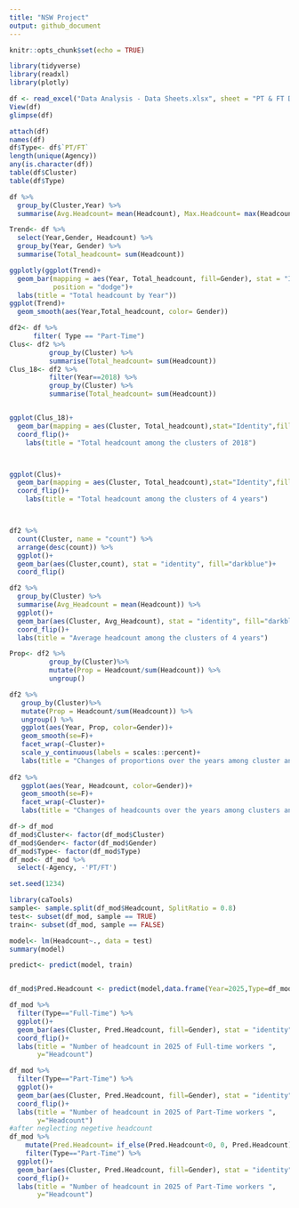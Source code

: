 ```yaml
---
title: "NSW Project"
output: github_document
---
```


```r
knitr::opts_chunk$set(echo = TRUE)
```


```r
library(tidyverse)
library(readxl)
library(plotly)
```

```r
df <- read_excel("Data Analysis - Data Sheets.xlsx", sheet = "PT & FT Data PivotTable format")
View(df)
glimpse(df)
```

```r
attach(df)
names(df)
df$Type<- df$`PT/FT`
length(unique(Agency))
any(is.character(df))
table(df$Cluster)
table(df$Type)

df %>% 
  group_by(Cluster,Year) %>% 
  summarise(Avg.Headcount= mean(Headcount), Max.Headcount= max(Headcount), Min.Headcount= min(Headcount))

```
```r
Trend<- df %>%
  select(Year,Gender, Headcount) %>%
  group_by(Year, Gender) %>%
  summarise(Total_headcount= sum(Headcount))

ggplotly(ggplot(Trend)+
  geom_bar(mapping = aes(Year, Total_headcount, fill=Gender), stat = "Identity",
           position = "dodge")+
  labs(title = "Total headcount by Year"))
ggplot(Trend)+
  geom_smooth(aes(Year,Total_headcount, color= Gender))


```

```r

df2<- df %>%
      filter( Type == "Part-Time")
Clus<- df2 %>%
          group_by(Cluster) %>%
          summarise(Total_headcount= sum(Headcount))
Clus_18<- df2 %>%
          filter(Year==2018) %>% 
          group_by(Cluster) %>%
          summarise(Total_headcount= sum(Headcount))


ggplot(Clus_18)+
  geom_bar(mapping = aes(Cluster, Total_headcount),stat="Identity",fill="blue")+
  coord_flip()+
    labs(title = "Total headcount among the clusters of 2018")



ggplot(Clus)+
  geom_bar(mapping = aes(Cluster, Total_headcount),stat="Identity",fill="blue")+
  coord_flip()+
    labs(title = "Total headcount among the clusters of 4 years")



df2 %>% 
  count(Cluster, name = "count") %>% 
  arrange(desc(count)) %>% 
  ggplot()+
  geom_bar(aes(Cluster,count), stat = "identity", fill="darkblue")+
  coord_flip()

df2 %>% 
  group_by(Cluster) %>% 
  summarise(Avg_Headcount = mean(Headcount)) %>% 
  ggplot()+
  geom_bar(aes(Cluster, Avg_Headcount), stat = "identity", fill="darkblue")+
  coord_flip()+
  labs(title = "Average headcount among the clusters of 4 years")
```

```r
Prop<- df2 %>%
          group_by(Cluster)%>%
          mutate(Prop = Headcount/sum(Headcount)) %>%
          ungroup()

df2 %>%
   group_by(Cluster)%>%
   mutate(Prop = Headcount/sum(Headcount)) %>%
   ungroup() %>%
   ggplot(aes(Year, Prop, color=Gender))+
   geom_smooth(se=F)+
   facet_wrap(~Cluster)+
   scale_y_continuous(labels = scales::percent)+
   labs(title = "Changes of proportions over the years among cluster and gender of Part time workers")
 
df2 %>%
   ggplot(aes(Year, Headcount, color=Gender))+
   geom_smooth(se=F)+
   facet_wrap(~Cluster)+
   labs(title = "Changes of headcounts over the years among clusters and gender of Part time workers")
```


```r

df-> df_mod
df_mod$Cluster<- factor(df_mod$Cluster)
df_mod$Gender<- factor(df_mod$Gender)
df_mod$Type<- factor(df_mod$Type)
df_mod<- df_mod %>% 
  select(-Agency, -'PT/FT')

set.seed(1234)

library(caTools)
sample<- sample.split(df_mod$Headcount, SplitRatio = 0.8)
test<- subset(df_mod, sample == TRUE)
train<- subset(df_mod, sample == FALSE)

model<- lm(Headcount~., data = test)
summary(model)

predict<- predict(model, train)


df_mod$Pred.Headcount <- predict(model,data.frame(Year=2025,Type=df_mod$Type, Gender=df_mod$Gender, Cluster=df_mod$Cluster))

```


```r
df_mod %>% 
  filter(Type=="Full-Time") %>% 
  ggplot()+
  geom_bar(aes(Cluster, Pred.Headcount, fill=Gender), stat = "identity", position = "dodge")+
  coord_flip()+
  labs(title = "Number of headcount in 2025 of Full-time workers ",
       y="Headcount")

df_mod %>% 
  filter(Type=="Part-Time") %>% 
  ggplot()+
  geom_bar(aes(Cluster, Pred.Headcount, fill=Gender), stat = "identity", position = "dodge")+
  coord_flip()+
  labs(title = "Number of headcount in 2025 of Part-Time workers ",
       y="Headcount")
#after neglecting negetive headcount
df_mod %>% 
    mutate(Pred.Headcount= if_else(Pred.Headcount<0, 0, Pred.Headcount)) %>% 
    filter(Type=="Part-Time") %>% 
  ggplot()+
  geom_bar(aes(Cluster, Pred.Headcount, fill=Gender), stat = "identity", position = "dodge")+
  coord_flip()+
  labs(title = "Number of headcount in 2025 of Part-Time workers ",
       y="Headcount")



```

